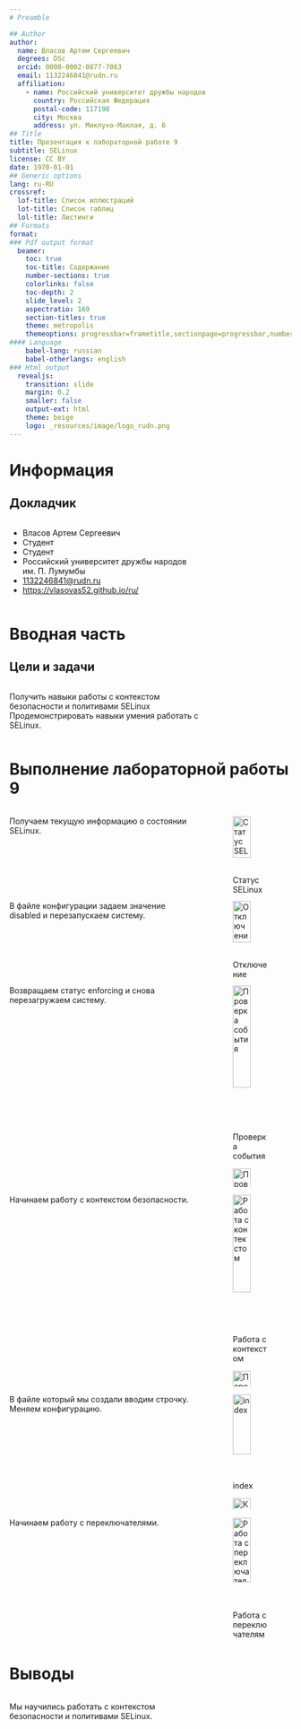 ```yaml
---
# Preamble

## Author
author:
  name: Власов Артем Сергеевич
  degrees: DSc
  orcid: 0000-0002-0877-7063
  email: 1132246841@rudn.ru
  affiliation:
    - name: Российский университет дружбы народов
      country: Российская Федерация
      postal-code: 117198
      city: Москва
      address: ул. Миклухо-Маклая, д. 6
## Title
title: Презентация к лабораторной работе 9
subtitle: SELinux
license: CC BY
date: 1970-01-01
## Generic options
lang: ru-RU
crossref:
  lof-title: Список иллюстраций
  lot-title: Список таблиц
  lol-title: Листинги
## Formats
format:
### Pdf output format
  beamer:
    toc: true
    toc-title: Содержание
    number-sections: true
    colorlinks: false
    toc-depth: 2
    slide_level: 2
    aspectratio: 169
    section-titles: true
    theme: metropolis
    themeoptions: progressbar=frametitle,sectionpage=progressbar,numbering=fraction
#### Language
    babel-lang: russian
    babel-otherlangs: english
### Html output
  revealjs:
    transition: slide
    margin: 0.2
    smaller: false
    output-ext: html
    theme: beige
    logo: _resources/image/logo_rudn.png
---
```


# Информация

## Докладчик

:::::::::::::: {.columns align=center}
::: {.column width="70%"}

  * Власов Артем Сергеевич
  * Студент
  * Студент
  * Российский университет дружбы народов им. П. Лумумбы
  * [1132246841@rudn.ru](mailto:1132246841@rudn.ru)
  * <https://vlasovas52.github.io/ru/>

:::
::: {.column width="30%"}

:::
::::::::::::::

# Вводная часть

## Цели и задачи

:::::::::::::: {.columns align=center}
::: {.column width="70%"}

Получить навыки работы с контекстом безопасности и политивами SELinux
Продемонстрировать навыки умения работать с SELinux.

:::
::: {.column width="30%"}

:::
::::::::::::::

# Выполнение лабораторной работы 9

:::::::::::::: {.columns align=center}
::: {.column width="70%"}

Получаем текущую информацию о состоянии SELinux.

:::
::: {.column width="30%"}

![Статус SELinux](image/1.png){#fig:001 width=70%}

:::
::::::::::::::


:::::::::::::: {.columns align=center}
::: {.column width="70%"}

В файле конфигурации задаем значение disabled и перезапускаем систему.

:::
::: {.column width="30%"}

![Отключение](image/2.png){#fig:002 width=70%}


:::
::::::::::::::


:::::::::::::: {.columns align=center}
::: {.column width="70%"}

Возвращаем статус enforcing и снова перезагружаем систему.

:::
::: {.column width="30%"}

![Проверка события](image/3.png){#fig:003 width=70%}

![Проверка статуса](image/4.png){#fig:004 width=70%}

:::
::::::::::::::


:::::::::::::: {.columns align=center}
::: {.column width="70%"}

Начинаем работу с контекстом безопасности.

:::
::: {.column width="30%"}

![Работа с контекстом](image/5.png){#fig:004 width=70%}

![Перемаркировка](image/6.png){#fig:006 width=70%}

:::
::::::::::::::


:::::::::::::: {.columns align=center}
::: {.column width="70%"}

В файле который мы создали вводим строчку. Меняем конфигурацию.

:::
::: {.column width="30%"}

![index](image/7.png){#fig:007 width=70%}

![Конфигурация](image/8.png){#fig:007 width=70%}


:::
::::::::::::::


:::::::::::::: {.columns align=center}
::: {.column width="70%"}

Начинаем работу с переключателями.

:::
::: {.column width="30%"}

![Работа с переключателями](image/9.png){#fig:007 width=70%}



:::
::::::::::::::


# Выводы

:::::::::::::: {.columns align=center}
::: {.column width="70%"}

Мы научились работать с контекстом безопасности и политивами SELinux.

:::
::: {.column width="30%"}

:::
::::::::::::::
